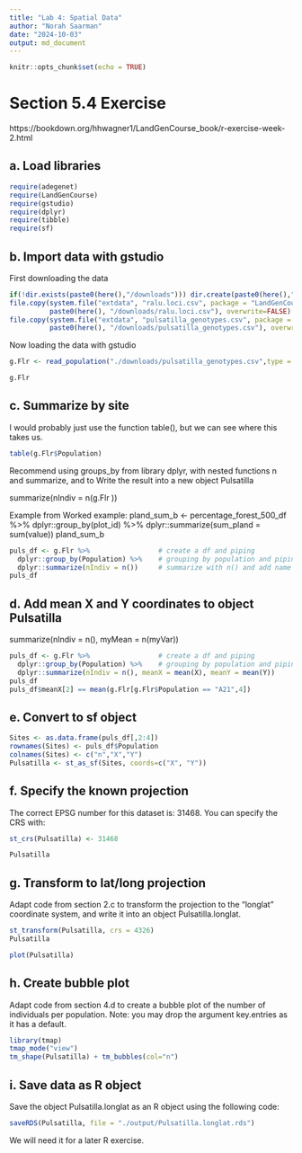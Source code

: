 ```yaml
---
title: "Lab 4: Spatial Data"
author: "Norah Saarman"
date: "2024-10-03"
output: md_document
---
```


```r
knitr::opts_chunk$set(echo = TRUE)
```
# Section 5.4 Exercise
https://bookdown.org/hhwagner1/LandGenCourse_book/r-exercise-week-2.html

## a. Load libraries
```r
require(adegenet)
require(LandGenCourse)
require(gstudio)       
require(dplyr)
require(tibble) 
require(sf)
```

## b. Import data with gstudio

First downloading the data
```r
if(!dir.exists(paste0(here(),"/downloads"))) dir.create(paste0(here(),"/downloads"))
file.copy(system.file("extdata", "ralu.loci.csv", package = "LandGenCourse"),
          paste0(here(), "/downloads/ralu.loci.csv"), overwrite=FALSE)
file.copy(system.file("extdata", "pulsatilla_genotypes.csv", package = "LandGenCourse"),
          paste0(here(), "/downloads/pulsatilla_genotypes.csv"), overwrite=FALSE)
```
Now loading the data with gstudio
```r
g.Flr <- read_population("./downloads/pulsatilla_genotypes.csv",type = "column",locus.columns = c(6:19))

g.Flr
```

## c. Summarize by site

I would probably just use the function table(), but we can see where this takes us. 
```r
table(g.Flr$Population) 
```

Recommend using groups_by from library dplyr, with nested functions n and summarize, and to Write the result into a new object Pulsatilla

summarize(nIndiv = n(g.Flr ))

Example from Worked example:
pland_sum_b <- percentage_forest_500_df %>% 
  dplyr::group_by(plot_id) %>% 
  dplyr::summarize(sum_pland = sum(value))
pland_sum_b

```r
puls_df <- g.Flr %>%                 # create a df and piping
  dplyr::group_by(Population) %>%    # grouping by population and piping
  dplyr::summarize(nIndiv = n())     # summarize with n() and add name of column "nIndiv"
puls_df
```
## d. Add mean X and Y coordinates to object Pulsatilla

summarize(nIndiv = n(), myMean = n(myVar))
```r
puls_df <- g.Flr %>%                 # create a df and piping
  dplyr::group_by(Population) %>%    # grouping by population and piping
  dplyr::summarize(nIndiv = n(), meanX = mean(X), meanY = mean(Y))     # summarize with n() and add name of column 
puls_df
puls_df$meanX[2] == mean(g.Flr[g.Flr$Population == "A21",4])
```

## e. Convert to sf object

```r
Sites <- as.data.frame(puls_df[,2:4])
rownames(Sites) <- puls_df$Population
colnames(Sites) <- c("n","X","Y")
Pulsatilla <- st_as_sf(Sites, coords=c("X", "Y"))
```
## f. Specify the known projection 

The correct EPSG number for this dataset is: 31468. You can specify the CRS with: 
```r
st_crs(Pulsatilla) <- 31468

Pulsatilla
```

## g. Transform to lat/long projection
Adapt code from section 2.c to transform the projection to the “longlat” coordinate system, and write it into an object Pulsatilla.longlat.
```r
st_transform(Pulsatilla, crs = 4326)
Pulsatilla

plot(Pulsatilla)
```
## h. Create bubble plot
Adapt code from section 4.d to create a bubble plot of the number of individuals per population. Note: you may drop the argument key.entries as it has a default.
```r
library(tmap)
tmap_mode("view")
tm_shape(Pulsatilla) + tm_bubbles(col="n") 
```

## i. Save data as R object
Save the object Pulsatilla.longlat as an R object using the following code:
```r
saveRDS(Pulsatilla, file = "./output/Pulsatilla.longlat.rds")
```
We will need it for a later R exercise.
